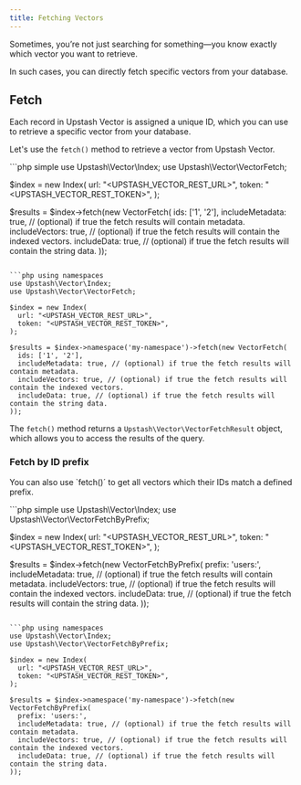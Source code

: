 ```yaml
---
title: Fetching Vectors
---
```


Sometimes, you’re not just searching for something—you know exactly which vector you want to retrieve.

In such cases, you can directly fetch specific vectors from your database.

## Fetch

Each record in Upstash Vector is assigned a unique ID, which you can use to retrieve a specific vector from your database.

Let's use the `fetch()` method to retrieve a vector from Upstash Vector.

<CodeGroup>
```php simple
use Upstash\Vector\Index;
use Upstash\Vector\VectorFetch;

$index = new Index(
  url: "<UPSTASH_VECTOR_REST_URL>",
  token: "<UPSTASH_VECTOR_REST_TOKEN>",
);

$results = $index->fetch(new VectorFetch(
  ids: ['1', '2'],
  includeMetadata: true, // (optional) if true the fetch results will contain metadata.
  includeVectors: true, // (optional) if true the fetch results will contain the indexed vectors.
  includeData: true, // (optional) if true the fetch results will contain the string data.
));
```

```php using namespaces
use Upstash\Vector\Index;
use Upstash\Vector\VectorFetch;

$index = new Index(
  url: "<UPSTASH_VECTOR_REST_URL>",
  token: "<UPSTASH_VECTOR_REST_TOKEN>",
);

$results = $index->namespace('my-namespace')->fetch(new VectorFetch(
  ids: ['1', '2'],
  includeMetadata: true, // (optional) if true the fetch results will contain metadata.
  includeVectors: true, // (optional) if true the fetch results will contain the indexed vectors.
  includeData: true, // (optional) if true the fetch results will contain the string data.
));
```
</CodeGroup>

The `fetch()` method returns a `Upstash\Vector\VectorFetchResult` object, which allows you to access the results of the query.

### Fetch by ID prefix

You can also use `fetch()´ to get all vectors which their IDs match a defined prefix.

<CodeGroup>
```php simple
use Upstash\Vector\Index;
use Upstash\Vector\VectorFetchByPrefix;

$index = new Index(
  url: "<UPSTASH_VECTOR_REST_URL>",
  token: "<UPSTASH_VECTOR_REST_TOKEN>",
);

$results = $index->fetch(new VectorFetchByPrefix(
  prefix: 'users:',
  includeMetadata: true, // (optional) if true the fetch results will contain metadata.
  includeVectors: true, // (optional) if true the fetch results will contain the indexed vectors.
  includeData: true, // (optional) if true the fetch results will contain the string data.
));
```

```php using namespaces
use Upstash\Vector\Index;
use Upstash\Vector\VectorFetchByPrefix;

$index = new Index(
  url: "<UPSTASH_VECTOR_REST_URL>",
  token: "<UPSTASH_VECTOR_REST_TOKEN>",
);

$results = $index->namespace('my-namespace')->fetch(new VectorFetchByPrefix(
  prefix: 'users:',
  includeMetadata: true, // (optional) if true the fetch results will contain metadata.
  includeVectors: true, // (optional) if true the fetch results will contain the indexed vectors.
  includeData: true, // (optional) if true the fetch results will contain the string data.
));
```
</CodeGroup>